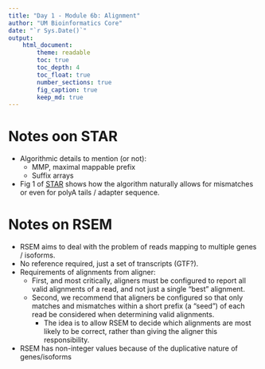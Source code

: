 ```yaml
---
title: "Day 1 - Module 6b: Alignment"
author: "UM Bioinformatics Core"
date: "`r Sys.Date()`"
output:
    html_document:
        theme: readable
        toc: true
        toc_depth: 4
        toc_float: true
        number_sections: true
        fig_caption: true
        keep_md: true
---
```


# Notes oon STAR

- Algorithmic details to mention (or not):
    - MMP, maximal mappable prefix
    - Suffix arrays
- Fig 1 of [STAR](https://academic.oup.com/bioinformatics/article/29/1/15/272537) shows how the algorithm naturally allows for mismatches or even for polyA tails / adapter sequence.

# Notes on RSEM

- RSEM aims to deal with the problem of reads mapping to multiple genes / isoforms.
- No reference required, just a set of transcripts (GTF?).
- Requirements of alignments from aligner:
    - First, and most critically, aligners must be configured to report all valid alignments of a read, and not just a single "best" alignment.
    - Second, we recommend that aligners be configured so that only matches and mismatches within a short prefix (a "seed") of each read be considered when determining valid alignments.
        - The idea is to allow RSEM to decide which alignments are most likely to be correct, rather than giving the aligner this responsibility.
- RSEM has non-integer values because of the duplicative nature of genes/isoforms
